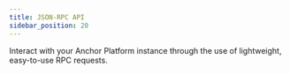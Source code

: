 ```yaml
---
title: JSON-RPC API
sidebar_position: 20
---
```



Interact with your Anchor Platform instance through the use of lightweight,
easy-to-use RPC requests.

<DocCardList />
